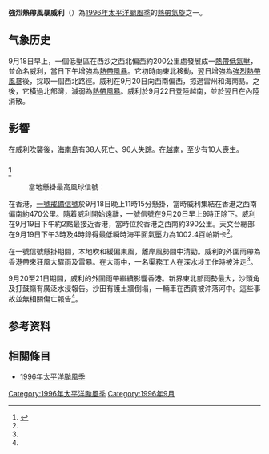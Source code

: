 {{NoteTA
|G1=TyphoonOld
|G2=地名
|G3=Weather
|skin=typhoon
}}
{{熱帶氣旋基礎資訊
|颱風名稱 = 強烈熱帶風暴威利
|外文名稱 = Severe Tropical Storm Willie
|外文語言 = 英文
|代表圖像 = Willie Sept 20 1996 0626Z.png
|代表圖像名稱 = 
|形成日期 = 1996年9月17日
|轉化日期 = 
|消散日期 = 1996年9月23日
|十分鐘平均風速JMA = 55|JMA=knot
|十分鐘平均風速CWB = |CWB=m/s
|十分鐘平均風速KMA = |KMA=m/s
|十分鐘平均風速HKO = 
|十分鐘平均風速SMG = 
|十分鐘平均風速PAGASA = 
|十分鐘平均風速NCHMF = 
|十分鐘平均風速TMD = |TMD=knot
|二分鐘平均風速 = |NMC=m/s
|一分鐘平均風速 = 65|SSHS=knot<!--JTWC-->
|瞬間最大陣風 = <!--JTWC-->
|最低氣壓 = 985<!--JTWC-->
|財產損失 = 
|死傷人數 = 
|影響地區 = {{HKG-1959}}<br> {{MAC-1976}}<br>{{CHN}}<br>{{VNM}}<br>{{LAO}}
|備註 = 
|颱風路徑圖 = willie 1996 track.png
|風季年份 = 1996
|風季位置 = 太平洋
}}
'''強烈熱帶風暴威利'''（{{lang-en|'''Severe Tropical Storm Willie'''}}）為[[1996年太平洋颱風季|1996年太平洋颱風季]]的[[熱帶氣旋|熱帶氣旋]]之一。

==气象历史==
9月18日早上，一個低壓區在西沙之西北偏西約200公里處發展成一[[熱帶低氣壓|熱帶低氣壓]]，並命名威利，當日下午增強為[[熱帶風暴|熱帶風暴]]。它初時向東北移動，翌日增強為[[強烈熱帶風暴|強烈熱帶風暴]]後，採取一個西北路徑。威利在9月20日向西南偏西，掠過雷州和海南島。之後，它橫過北部灣，減弱為[[熱帶風暴|熱帶風暴]]。威利於9月22日登陸越南，並於翌日在內陸消散。

==影響==
在威利吹襲後，[[海南島|海南島]]有38人死亡、96人失踪。在[[越南|越南]]，至少有10人喪生。
==={{HKG-1959}}<ref name="A">{{Cite web|url=https://web.archive.org/web/20191023013419/https://www.hko.gov.hk/publica/tc/tc1996.pdf|title=熱帶氣旋年刊1996|publisher=香港天文台|access-date=2021-08-19}}</ref>===
:當地懸掛最高風球信號：{{HKTY|1}}
{{HKTY Wind|hour|長洲=40|赤鱲角=23|西貢=20|啟德=30|青衣=31|流浮山=27|打鼓嶺=19|沙田=12|Remark=此圖假設天文台已引入8個指定自動氣象站作指標。}}
在香港，[[一號戒備信號|一號戒備信號]]於9月18日晚上11時15分懸掛，當時威利集結在香港之西南偏南約470公里。隨着威利開始遠離，一號信號在9月20日早上9時正除下。威利在9月19日下午約2點最接近香港，當時位於香港之西南約390公里。天文台總部在9月19日下午3時及4時錄得最低瞬時海平面氣壓力為1002.4百帕斯卡<ref name="A"/>。

在一號信號懸掛期間，本地吹和緩偏東風，離岸風勢間中清勁。威利的外圍雨帶為香港帶來狂風大驟雨及雷暴。在大雨中，一名渠務工人在深水埗工作時被沖走<ref name="A"/>。

9月20至21日期間，威利的外圍雨帶繼續影響香港。新界東北部雨勢最大，沙頭角及打鼓嶺有廣泛水浸報告。沙田有護土牆倒塌，一輛車在西貢被沖落河中。這些事故並無相關傷亡報告<ref name="A"/>。

==参考资料==
{{Reflist}}
==相關條目==
*[[1996年太平洋颱風季|1996年太平洋颱風季]]
[[Category:1996年太平洋颱風季|Category:1996年太平洋颱風季]]
[[Category:1996年9月|Category:1996年9月]]